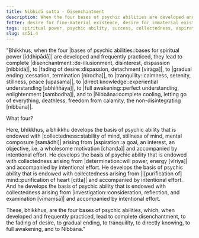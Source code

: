 ```yaml
---
title: Nibbidā sutta - Disenchantment
description: When the four bases of psychic abilities are developed and frequently practiced, they lead to complete disenchantment, to the fading of desire, to gradual ending, to tranquility, to directly knowing, to full awakening, and to Nibbāna.
fetter: desire for fine-material existence, desire for immaterial existence, conceit, restlessness, ignorance
tags: spiritual power, psychic ability, success, collectedness, aspiration, persistence, energy, mind, investigation, reflection, close examination, sn, sn45-56, sn51
slug: sn51.4
---
```


"Bhikkhus, when the four |bases of psychic abilities::bases for spiritual power [iddhipādā]| are developed and frequently practiced, they lead to complete |disenchantment::de-illusionment, disinterest, dispassion [nibbidā]|, to |fading of desire::dispassion, detachment [virāga]|, to |gradual ending::cessation, termination [nirodha]|, to |tranquility::calmness, serenity, stillness, peace [upasama]|, to |direct knowledge::experiential understanding [abhiññāya]|, to |full awakening::perfect understanding, enlightenment [sambodha]|, and to |Nibbāna::complete cooling, letting go of everything, deathless, freedom from calamity, the non-disintegrating [nibbāna]|.

What four?

Here, bhikkhus, a bhikkhu develops the basis of psychic ability that is endowed with |collectedness::stability of mind, stillness of mind, mental composure [samādhi]| arising from |aspiration::a goal, an interest, an objective, i.e. a wholesome motivation [chanda]| and accompanied by intentional effort. He develops the basis of psychic ability that is endowed with collectedness arising from |determination::will power, energy [vīriya]| and accompanied by intentional effort. He develops the basis of psychic ability that is endowed with collectedness arising from ||[purification of] mind::purification of heart [citta]| and accompanied by intentional effort. And he develops the basis of psychic ability that is endowed with collectedness arising from |investigation::consideration, reflection, and examination [vīmaṃsā]| and accompanied by intentional effort.

These, bhikkhus, are the four bases of psychic abilities, which, when developed and frequently practiced, lead to complete disenchantment, to the fading of desire, to gradual ending, to tranquility, to directly knowing, to full awakening, and to Nibbāna."